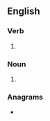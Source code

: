 ==English==

===Verb===
{{head|en|verb form}}

# {{en-third-person singular of|backtrack}}

===Noun===
{{head|en|noun form}}

# {{plural of|en|backtrack}}

===Anagrams===
* {{anagrams|en|a=aabcckkrst|trackbacks}}